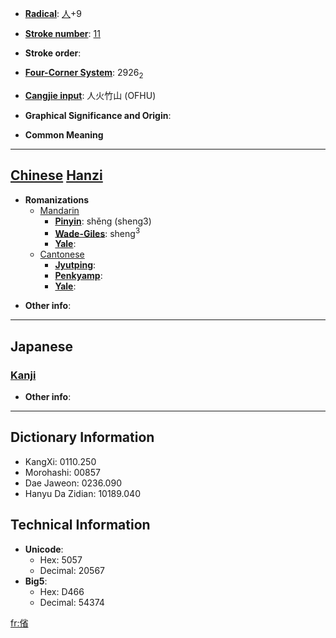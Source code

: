 * '''[[Wiktionary:Chinese radical index| Radical]]''': [[Wiktionary:Chinese radical index 人|人]]+9

* '''[[Wiktionary:Chinese total strokes index|Stroke number]]''': [[Wiktionary:Chinese total strokes index 11|11]]

* '''Stroke order''': 

* '''[[Wiktionary:Chinese four corner index|Four-Corner System]]''': 2926<sub>2</sub>

* '''[[Wiktionary:Chinese Cangjie index|Cangjie input]]''': 人火竹山 (OFHU)

* '''Graphical Significance and Origin''': 

* '''Common Meaning'''

----

== [[Chinese]] [[Hanzi]] ==

* '''Romanizations'''
** [[Mandarin]]
*** '''[[Pinyin]]''': shěng (sheng3)
*** '''[[Wade-Giles]]''': sheng<sup>3</sup>
*** '''[[Yale]]''': 
**[[Cantonese]]
***'''[[Jyutping]]''':
***'''[[Penkyamp]]''': 
***'''[[Yale]]''': 

* '''Other info''': 

----

==Japanese==
===[[Kanji]]===
{{kanji|on readings=[[せい]] (sei), [[しゃう]] (shau)
|kun readings=[[まつすぐなさま]] (matsusugunasama)
}}

* '''Other info''':  

----

== Dictionary Information ==

* KangXi: 0110.250
* Morohashi: 00857
* Dae Jaweon: 0236.090
* Hanyu Da Zidian: 10189.040

== Technical Information ==

* '''Unicode''':
** Hex: 5057
** Decimal: 20567
* '''Big5''':
** Hex: D466
** Decimal: 54374

[[fr:偗]]